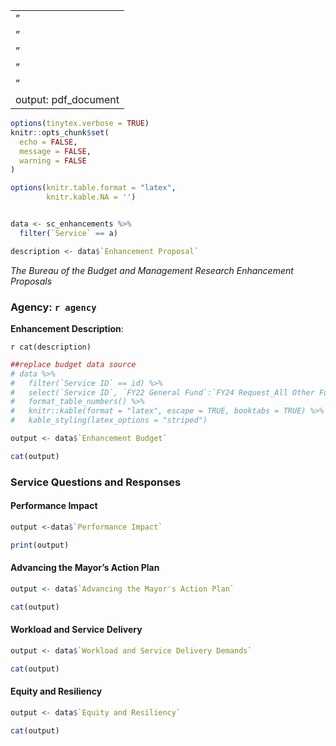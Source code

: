 
---
<!-- output: "pdf_document -->"
<!-- documentclass: "report -->"
<!-- geometry: "margin=.5in -->"
<!-- fontsize: "11pt -->"
<!-- font: "Atkinson -->"
output: pdf_document
---

```r
options(tinytex.verbose = TRUE)
knitr::opts_chunk$set(
  echo = FALSE,
  message = FALSE,
  warning = FALSE
)

options(knitr.table.format = "latex",
        knitr.kable.NA = '')


data <- sc_enhancements %>%
  filter(`Service` == a)

description <- data$`Enhancement Proposal`
```

*The Bureau of the Budget and Management Research Enhancement Proposals*

### Agency: `r agency`

**Enhancement Description**: 

`r cat(description)`


```r
##replace budget data source
# data %>%
#   filter(`Service ID` == id) %>%
#   select(`Service ID`, `FY22 General Fund`:`FY24 Request_All Other Funds`) %>%
#   format_table_numbers() %>%
#   knitr::kable(format = "latex", escape = TRUE, booktabs = TRUE) %>%
#   kable_styling(latex_options = "striped")

output <- data$`Enhancement Budget` 

cat(output)

```


### Service Questions and Responses

#### Performance Impact

```r

output <-data$`Performance Impact`

print(output)

```

#### Advancing the Mayor's Action Plan

```r

output <- data$`Advancing the Mayor's Action Plan`

cat(output)

```

#### Workload and Service Delivery

```r

output <- data$`Workload and Service Delivery Demands`

cat(output)

```

#### Equity and Resiliency

```r

output <- data$`Equity and Resiliency`

cat(output)

```

